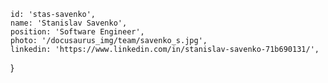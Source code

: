 <!-- markdownlint-disable first-line-h1 -->


    id: 'stas-savenko',
    name: 'Stanislav Savenko',
    position: 'Software Engineer',
    photo: '/docusaurus_img/team/savenko_s.jpg',
    linkedin: 'https://www.linkedin.com/in/stanislav-savenko-71b690131/',    
}

<Card meta={meta}>


</Card>